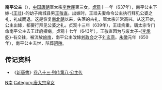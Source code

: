{{東亞女性歷史人物
| 名稱=南平公主
| 身份=[[唐朝|唐朝]]公主
| 畫像=
| 說明=
| 姓=李
| 名=
| 封爵=[[公主|公主]]
| 位號=
| 封號=南平公主
| 出生年=
| 逝世年=650年
| 諡號=
| 墳墓=陪葬昭陵
| 父親=[[唐太宗|唐太宗]]
| 同胞兄弟=
| 母親=
|}}


'''南平公主'''（{{bd|7世纪|？|650年|catIdx=L}}），[[中国|中国]][[唐朝|唐朝]]唐太宗[[李世民|李世民]]第三女。[[贞观_(唐朝)|贞观]]十一年（637年），南平公主下嫁-{[[王珪_(唐朝)|王珪]]}-的幼子南城县男[[王敬直|王敬直]]。出嫁时，王珪夫妻命令公主执行拜见公婆之礼，礼成而退。这是恢复[[南北朝|南北朝]]以来，失落的古礼，唐太宗非常高兴。从这开始，公主出嫁，都要行拜见公婆之礼。贞观十三年（639年），王珪病重，唐太宗专门命南平公主去王珪府探病。贞观十七年（643年），王敬直因为与废太子-{[[李承乾|李承乾]]}-有交往，被流放[[岭南|岭南]]，南平公主改嫁[[刘政会|刘政会]]之子[[刘玄意|刘玄意]]。[[永徽|永徽]]元年（650年），南平公主去世，陪葬[[唐昭陵|昭陵]]。

== 传记资料 ==
*《[[新唐書|新唐書]]》[[s:新唐书/卷83|卷八十三·列传第八·公主传]] 

[[Category:唐朝公主|N南]]
[[Category:唐太宗皇女|Category:唐太宗皇女]]